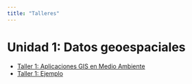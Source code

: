 ```yaml
---
title: "Talleres"
---
```


# Unidad 1: Datos geoespaciales

+ [Taller 1: Aplicaciones GIS en Medio Ambiente](talleres/taller1.qmd)
+ [Taller 1: Ejemplo](talleres/taller1_ejemplo.qmd)